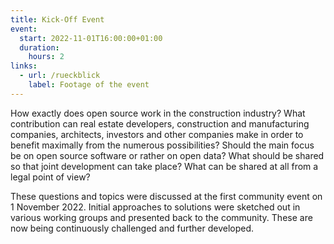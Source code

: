```yaml
---
title: Kick-Off Event
event:
  start: 2022-11-01T16:00:00+01:00
  duration:
    hours: 2
links:
  - url: /rueckblick
    label: Footage of the event
---
```


How exactly does open source work in the construction industry? What contribution can real estate developers, construction and manufacturing companies, architects, investors and other companies make in order to benefit maximally from the numerous possibilities? Should the main focus be on open source software or rather on open data? What should be shared so that joint development can take place? What can be shared at all from a legal point of view?

These questions and topics were discussed at the first community event on 1 November 2022. Initial approaches to solutions were sketched out in various working groups and presented back to the community. These are now being continuously challenged and further developed.

